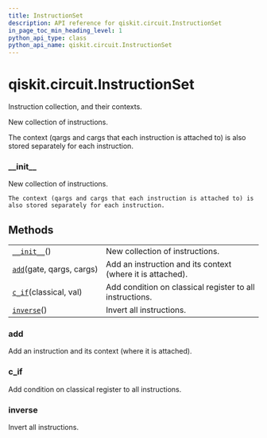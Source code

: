 ```yaml
---
title: InstructionSet
description: API reference for qiskit.circuit.InstructionSet
in_page_toc_min_heading_level: 1
python_api_type: class
python_api_name: qiskit.circuit.InstructionSet
---
```


# qiskit.circuit.InstructionSet

<Class id="qiskit.circuit.InstructionSet" isDedicatedPage={true} github="https://github.com/qiskit/qiskit/tree/stable/0.17/qiskit/circuit/instructionset.py" signature="InstructionSet">
  Instruction collection, and their contexts.

  New collection of instructions.

  The context (qargs and cargs that each instruction is attached to) is also stored separately for each instruction.

  ### \_\_init\_\_

  <Function id="qiskit.circuit.InstructionSet.__init__" signature="__init__()">
    New collection of instructions.

    The context (qargs and cargs that each instruction is attached to) is also stored separately for each instruction.
  </Function>

  ## Methods

  |                                                                                                     |                                                            |
  | --------------------------------------------------------------------------------------------------- | ---------------------------------------------------------- |
  | [`__init__`](#qiskit.circuit.InstructionSet.__init__ "qiskit.circuit.InstructionSet.__init__")()    | New collection of instructions.                            |
  | [`add`](#qiskit.circuit.InstructionSet.add "qiskit.circuit.InstructionSet.add")(gate, qargs, cargs) | Add an instruction and its context (where it is attached). |
  | [`c_if`](#qiskit.circuit.InstructionSet.c_if "qiskit.circuit.InstructionSet.c_if")(classical, val)  | Add condition on classical register to all instructions.   |
  | [`inverse`](#qiskit.circuit.InstructionSet.inverse "qiskit.circuit.InstructionSet.inverse")()       | Invert all instructions.                                   |

  ### add

  <Function id="qiskit.circuit.InstructionSet.add" signature="add(gate, qargs, cargs)">
    Add an instruction and its context (where it is attached).
  </Function>

  ### c\_if

  <Function id="qiskit.circuit.InstructionSet.c_if" signature="c_if(classical, val)">
    Add condition on classical register to all instructions.
  </Function>

  ### inverse

  <Function id="qiskit.circuit.InstructionSet.inverse" signature="inverse()">
    Invert all instructions.
  </Function>
</Class>

